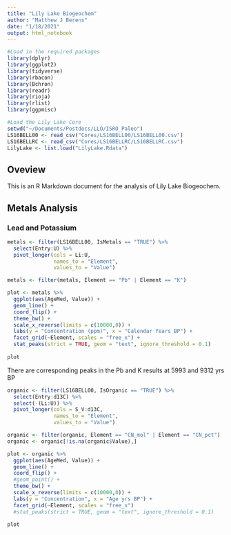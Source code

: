 ```yaml
---
title: "Lily Lake Biogeochem"
author: "Matthew J Berens"
date: "1/18/2021"
output: html_notebook
---
```


```r
#Load in the required packages
library(dplyr)
library(ggplot2)
library(tidyverse)
library(rbacon)
library(Bchron)
library(readr)
library(rioja)
library(rlist)
library(ggpmisc)

#Load the Lily Lake Core
setwd("~/Documents/Postdocs/LLO/ISRO_Paleo")
LS16BELL00 <- read_csv("Cores/LS16BELL00/LS16BELL00.csv")
LS16BELLRC <- read_csv("Cores/LS16BELLRC/LS16BELLRC.csv")
LilyLake <- list.load("LilyLake.Rdata")

```

## Oveview

This is an R Markdown document for the analysis of Lily Lake Biogeochem.

## Metals Analysis

### Lead and Potassium

```r
metals <- filter(LS16BELL00, IsMetals == "TRUE") %>%
  select(Entry:U) %>%
  pivot_longer(cols = Li:U,
               names_to = "Element",
               values_to = "Value")

metals <- filter(metals, Element == "Pb" | Element == "K")

plot <- metals %>%
  ggplot(aes(AgeMed, Value)) +
  geom_line() +
  coord_flip() +
  theme_bw() +
  scale_x_reverse(limits = c(10000,0)) +
  labs(y = "Concentration (ppm)", x = "Calendar Years BP") +
  facet_grid(~Element, scales = "free_x") +
  stat_peaks(strict = TRUE, geom = "text", ignore_threshold = 0.1)
  
plot
```

There are corresponding peaks in the Pb and K results at 5993 and 9312 yrs BP

```r

organic <- filter(LS16BELL00, IsOrganic == "TRUE") %>%
  select(Entry:d13C) %>%
  select(-(Li:U)) %>%
  pivot_longer(cols = S_V:d13C,
               names_to = "Element",
               values_to = "Value")

organic <- filter(organic, Element == "CN_mol" | Element == "CN_pct")
organic <- organic[!is.na(organic$Value),]

plot <- organic %>%
  ggplot(aes(AgeMed, Value)) +
  geom_line() +
  coord_flip() +
  #geom_point() +
  theme_bw() +
  scale_x_reverse(limits = c(10000,0)) +
  labs(y = "Concentration", x = "Age yrs BP") +
  facet_grid(~Element, scales = "free_x") 
  #stat_peaks(strict = TRUE, geom = "text", ignore_threshold = 0.1)
  
plot

```
